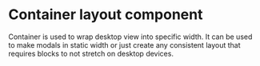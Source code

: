 
<Meta title="Components/Layout/Container/Overview" />

<style>{`

`}</style>

# Container layout component

Container is used to wrap desktop view into specific width. It can be used to make modals in static width or
just create any consistent layout that requires blocks to not stretch on desktop devices.

<Story id="components-layout-container-all-stories--small-size" />
